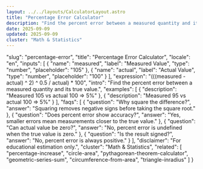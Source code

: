 ```yaml
---
layout: ../../layouts/CalculatorLayout.astro
title: "Percentage Error Calculator"
description: "Find the percent error between a measured quantity and its true value."
date: 2025-09-09
updated: 2025-09-09
cluster: "Math & Statistics"
---
```


  "slug": "percentage-error",
  "title": "Percentage Error Calculator",
  "locale": "en",
  "inputs": [
    {
      "name": "measured",
      "label": "Measured Value",
      "type": "number",
      "placeholder": "105"
    },
    {
      "name": "actual",
      "label": "Actual Value",
      "type": "number",
      "placeholder": "100"
    }
  ],
  "expression": "(((measured - actual) ^ 2) ^ 0.5 / actual) * 100",
  "intro": "Find the percent error between a measured quantity and its true value.",
  "examples": [
    {
      "description": "Measured 105 vs actual 100 ⇒ 5%"
    },
    {
      "description": "Measured 95 vs actual 100 ⇒ 5%"
    }
  ],
  "faqs": [
    {
      "question": "Why square the difference?",
      "answer": "Squaring removes negative signs before taking the square root."
    },
    {
      "question": "Does percent error show accuracy?",
      "answer": "Yes, smaller errors mean measurements closer to the true value."
    },
    {
      "question": "Can actual value be zero?",
      "answer": "No, percent error is undefined when the true value is zero."
    },
    {
      "question": "Is the result signed?",
      "answer": "No, percent error is always positive."
    }
  ],
  "disclaimer": "For educational estimation only.",
  "cluster": "Math & Statistics",
  "related": [
    "percentage-increase",
    "circle-area",
    "pythagorean-theorem-calculator",
    "geometric-series-sum",
    "circumference-from-area",
    "triangle-inradius"
  ]
}

<Calculator schema={schema} />
